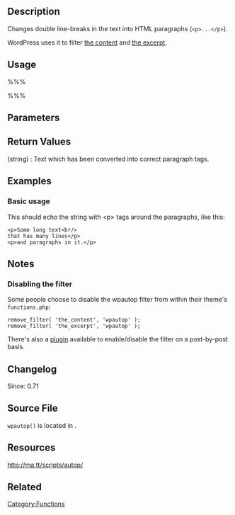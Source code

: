 {{Languages|
{{en|Function Reference/wpautop}}
{{it|Riferimento funzioni/wpautop}}
{{ja|関数リファレンス/wpautop}}
}}
== Description ==

Changes double line-breaks in the text into HTML paragraphs (<tt><nowiki><p>...</p></nowiki></tt>).

WordPress uses it to filter [[Template_Tags/the_content|the content]] and [[Template_Tags/the_excerpt|the excerpt]].

== Usage ==

%%% <?php wpautop( $pee, $br ); ?> %%%

== Parameters ==

{{Parameter|$pee|string|The text to be formatted.}}

{{Parameter|$br|boolean| Preserve line breaks. When set to true, any line breaks remaining after paragraph conversion are converted to HTML <tt><nowiki><br /></nowiki></tt>. Line breaks within <tt>script</tt> and <tt>style</tt> sections are not affected.|optional|true}}

== Return Values ==
; (string) : Text which has been converted into correct paragraph tags.

== Examples ==
=== Basic usage ===

 <?php
 $some_long_text = 
 'Some long text
 that has many lines
 
 and paragraphs in it.';
 
 echo wpautop( $some_long_text );
 ?>

This should echo the string with <nowiki><p></nowiki> tags around the paragraphs, like this:

 <nowiki><p>Some long text<br/>
that has many lines</p>
<p>and paragraphs in it.</p></nowiki>

== Notes ==

=== Disabling the filter ===

Some people choose to disable the wpautop filter from within their theme's <tt>functions.php</tt>:

<pre>
remove_filter( 'the_content', 'wpautop' );
remove_filter( 'the_excerpt', 'wpautop' );
</pre>

There's also a [http://wordpress.org/extend/plugins/wpautop-control/ plugin] available to enable/disable the filter on a post-by-post basis.

== Changelog ==

Since: 0.71

== Source File ==

<tt>wpautop()</tt> is located in {{Trac|wp-includes/formatting.php}}.

== Resources ==

http://ma.tt/scripts/autop/

== Related ==

{{Tag Footer}}

[[Category:Functions]]